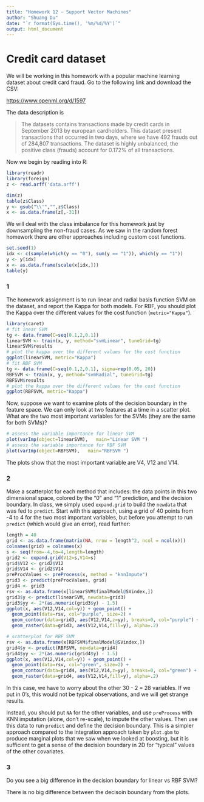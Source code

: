 ```yaml
---
title: "Homework 12 - Support Vector Machines"
author: "Shuang Du"
date: "`r format(Sys.time(), '%m/%d/%Y')`"
output: html_document
---
```


# Credit card dataset

We will be working in this homework with a popular machine learning
dataset about credit card fraud. Go to the following link and download
the CSV:

<https://www.openml.org/d/1597>

The data description is 

> The datasets contains transactions made by credit cards in September
> 2013 by european cardholders. This dataset present transactions that
> occurred in two days, where we have 492 frauds out of 284,807
> transactions. The dataset is highly unbalanced, the positive class
> (frauds) account for 0.172% of all transactions. 

Now we begin by reading into R:

```r

library(readr)
library(foreign)
z <- read.arff('data.arff')
```

```r
dim(z)
table(z$Class)
y <- gsub("\\'","",z$Class)
x <- as.data.frame(z[,-31])
```

We will deal with the class imbalance for this homework just by
downsampling the non-fraud cases. As we saw in the random forest
homework there are other approaches including custom cost functions. 

```r
set.seed(1)
idx <- c(sample(which(y == "0"), sum(y == "1")), which(y == "1"))
y <- y[idx]
x <- as.data.frame(scale(x[idx,]))
table(y)
```

### 1
The homework assignment is to run linear and radial basis function SVM
on the dataset, and report the Kappa for both models. For RBF, you
should plot the Kappa over the different values for the cost
function (`metric="Kappa"`). 
```r
library(caret)
# fit inear SVM
tg <- data.frame(C=seq(0.1,2,0.1))
linearSVM <- train(x, y, method="svmLinear", tuneGrid=tg)
linearSVM$results
# plot the kappa over the different values for the cost function
ggplot(linearSVM, metric="Kappa")
# fit RBF SVM
tg <- data.frame(C=seq(0.1,2,0.1), sigma=rep(0.05, 20))
RBFSVM <- train(x, y, method="svmRadial", tuneGrid=tg)
RBFSVM$results
# plot the kappa over the different values for the cost function
ggplot(RBFSVM, metric="Kappa")
```

Now, suppose we want to examine plots of the decision boundary in the
feature space. We can only look at two features at a time in a scatter
plot. What are the two most important variables for the SVMs (they are
the same for both SVMs)?

```r
# assess the variable importance for linear SVM
plot(varImp(object=linearSVM),   main="Linear SVM ")
# assess the variable importance for RBF SVM
plot(varImp(object=RBFSVM),   main="RBFSVM ")
```

The plots show that the most important variable are V4, V12 and V14.

### 2
Make a scatterplot for each method that includes: the data points in this two
dimensional space, colored by the "0" and "1" prediction, and the decision
boundary. In class, we simply used `expand.grid` to build the
`newdata` that was fed to `predict`. Start with this approach, using a
grid of 40 points from -4 to 4 for the two most important variables,
but before you attempt to run `predict` (which would give an error), read further:

```r
length = 40
grid <- as.data.frame(matrix(NA, nrow = length^2, ncol = ncol(x)))
colnames(grid) = colnames(x)
s <- seq(from=-4,to=4,length=length)
grid2 <- expand.grid(V12=s,V14=s)
grid$V12 <- grid2$V12
grid$V14 <- grid2$V14
preProcValues <- preProcess(x, method = "knnImpute")
grid3 <- predict(preProcValues, grid)
grid4 <- grid3
rsv <- as.data.frame(x[linearSVM$finalModel@SVindex,])
grid3$y <- predict(linearSVM, newdata=grid3)
grid3$yy <- 2*(as.numeric(grid3$y) - 1.5)
ggplot(x, aes(V12,V14,col=y)) + geom_point() + 
  geom_point(data=rsv, col="purple", size=2) +
  geom_contour(data=grid3, aes(V12,V14,z=yy), breaks=0, col="purple") +
  geom_raster(data=grid3, aes(V12,V14,fill=y), alpha=.2)
```

```r
# scatterplot for RBF SVM
rsv <- as.data.frame(x[RBFSVM$finalModel@SVindex,])
grid4$y <- predict(RBFSVM, newdata=grid4)
grid4$yy <- 2*(as.numeric(grid4$y) - 1.5)
ggplot(x, aes(V12,V14,col=y)) + geom_point() + 
  geom_point(data=rsv, col="green", size=2) +
  geom_contour(data=grid4, aes(V12,V14,z=yy), breaks=0, col="green") +
  geom_raster(data=grid4, aes(V12,V14,fill=y), alpha=.2)
```


In this case, we have to worry about the other 30 - 2 = 28
variables. If we put in 0's, this would not be typical observations,
and we will get strange results.


Instead, you should put `NA` for the other variables, and use
`preProcess` with KNN imputation (alone, don't re-scale), to impute
the other values. Then use this data to run `predict` and define the
decision boundary. This is a simpler approach compared to the
integration approach taken by `plot.gbm` to produce marginal plots
that we saw when we looked at boosting, but it is sufficient to get a
sense of the decision boundary in 2D for "typical" values of the other
covariates. 

### 3
Do you see a big difference in the decision boundary for linear vs RBF
SVM? 

There is no big difference between the decisoin boundary from the plots.